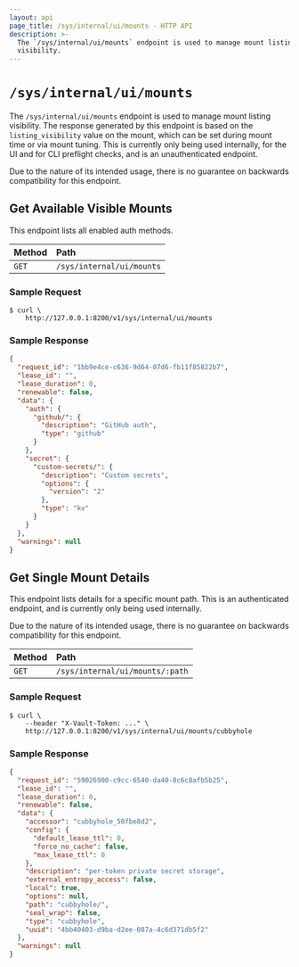 ```yaml
---
layout: api
page_title: /sys/internal/ui/mounts - HTTP API
description: >-
  The `/sys/internal/ui/mounts` endpoint is used to manage mount listing
  visibility.
---
```


# `/sys/internal/ui/mounts`

The `/sys/internal/ui/mounts` endpoint is used to manage mount listing
visibility. The response generated by this endpoint is based on the
`listing_visibility` value on the mount, which can be set during mount time or
via mount tuning. This is currently only being used internally, for the UI and
for CLI preflight checks, and is an unauthenticated endpoint.

Due to the nature of its intended usage, there is no guarantee on backwards
compatibility for this endpoint.

## Get Available Visible Mounts

This endpoint lists all enabled auth methods.

| Method | Path                      |
| :----- | :------------------------ |
| `GET`  | `/sys/internal/ui/mounts` |

### Sample Request

```shell-session
$ curl \
    http://127.0.0.1:8200/v1/sys/internal/ui/mounts
```

### Sample Response

```json
{
  "request_id": "1bb9e4ce-c636-9d64-07d6-fb11f85822b7",
  "lease_id": "",
  "lease_duration": 0,
  "renewable": false,
  "data": {
    "auth": {
      "github/": {
        "description": "GitHub auth",
        "type": "github"
      }
    },
    "secret": {
      "custom-secrets/": {
        "description": "Custom secrets",
        "options": {
          "version": "2"
        },
        "type": "kv"
      }
    }
  },
  "warnings": null
}
```

## Get Single Mount Details

This endpoint lists details for a specific mount path. This is an
authenticated endpoint, and is currently only being used internally.

Due to the nature of its intended usage, there is no guarantee on backwards
compatibility for this endpoint.

| Method | Path                      |
| :----- | :------------------------ |
| `GET`  | `/sys/internal/ui/mounts/:path` |

### Sample Request

```shell-session
$ curl \
    --header "X-Vault-Token: ..." \
    http://127.0.0.1:8200/v1/sys/internal/ui/mounts/cubbyhole
```

### Sample Response

```json
{
  "request_id": "59026900-c9cc-6540-da40-8c6c8afb5b25",
  "lease_id": "",
  "lease_duration": 0,
  "renewable": false,
  "data": {
    "accessor": "cubbyhole_50fbe8d2",
    "config": {
      "default_lease_ttl": 0,
      "force_no_cache": false,
      "max_lease_ttl": 0
    },
    "description": "per-token private secret storage",
    "external_entropy_access": false,
    "local": true,
    "options": null,
    "path": "cubbyhole/",
    "seal_wrap": false,
    "type": "cubbyhole",
    "uuid": "4bb40403-d9ba-d2ee-087a-4c6d371db5f2"
  },
  "warnings": null
}
```
